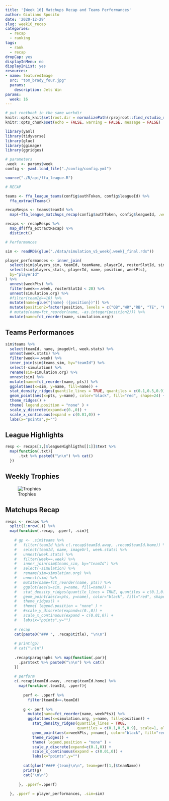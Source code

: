 ```yaml
---
title: '[Week 16] Matchups Recap and Teams Performances'
author: Giuliano Sposito
date: '2020-12-29'
slug: week16_recap
categories:
  - recap
  - ranking
tags:
  - rank
  - recap
dropCap: yes
displayInMenu: no
displayInList: yes
resources:
- name: featuredImage
  src: "tom_brady_four.jpg"
  params:
    description: Jets Win 
params:
  week: 16
---
```


<!--more-->

```r
# put rnotbook in the same workdir
knitr::opts_knit$set(root.dir = normalizePath(rprojroot::find_rstudio_root_file())) 
knitr::opts_chunk$set(echo = FALSE, warning = FALSE, message = FALSE)
```

```r

library(yaml)
library(tidyverse)
library(glue)
library(ggimage)
library(ggridges)

# parameters
.week  <- params$week
config <- yaml.load_file("./config/config.yml")

```


```r
source("./R/api/ffa_league.R")

# RECAP

teams <- ffa_league_teams(config$authToken, config$leagueId) %>% 
  ffa_extractTeams()

recapResps <- teams$teamId %>% 
  map(~ffa_league_matchups_recap(config$authToken, config$leagueId, .week=.week, .teamId = .x))

recaps <- recapResps %>% 
  map_df(ffa_extractRecap) %>% 
  distinct()

# Performances

sim <- readRDS(glue("./data/simulation_v5_week{.week}_final.rds"))

player_performances <- inner_join(
  select(sim$players_sim, teamId, teamName, playerId, rosterSlotId, simulation.org),
  select(sim$players_stats, playerId, name, position, weekPts),
  by="playerId"
) %>% 
  unnest(weekPts) %>% 
  filter(week==.week, rosterSlotId < 20) %>% 
  unnest(simulation.org) %>% 
  #filter(teamId==10) %>% 
  mutate(name=glue("{name} ({position})")) %>% 
  mutate(position2=factor(position, levels = c("QB","WR","RB", "TE", "K", "DEF"),ordered = T)) %>% 
  # mutate(name=fct_reorder(name, -as.integer(position2))) %>% 
  mutate(name=fct_reorder(name, simulation.org))


```
## Teams Performances

```r
sim$teams %>% 
  select(teamId, name, imageUrl, week.stats) %>% 
  unnest(week.stats) %>% 
  filter(week==.week) %>% 
  inner_join(sim$teams_sim, by="teamId") %>% 
  select(-simulation) %>% 
  rename(sim=simulation.org) %>%
  unnest(sim) %>% 
  mutate(name=fct_reorder(name, pts)) %>% 
  ggplot(aes(x=sim, y=name, fill=name)) +
  stat_density_ridges(quantile_lines = TRUE, quantiles = c(0.1,0.5,0.9), scale=1, alpha=.6) +
  geom_point(aes(x=pts, y=name), color="black", fill="red", shape=24) +
  theme_ridges() +
  theme( legend.position = "none" ) +
  scale_y_discrete(expand=c(0.,0)) +
  scale_x_continuous(expand = c(0.01,0)) +
  labs(x="points",y="")
```


## League Highlights

```r
resp <- recaps[1,]$leagueHighligths[[1]]$text %>%
  map(function(.txt){
      .txt %>% paste0("\n\n") %>% cat()
  })

```


## Weekly Trophies

![Trophies](/img/2020/trophies_week16.jpg)


## Matchups Recap

```r
resps <- recaps %>% 
  split(1:nrow(.)) %>% 
  map(function(.recap, .pperf, .sim){
    
    # gp <- .sim$teams %>% 
    #   filter(teamId %in% c(.recap$teamId.away, .recap$teamId.home)) %>% 
    #   select(teamId, name, imageUrl, week.stats) %>% 
    #   unnest(week.stats) %>% 
    #   filter(week==.week) %>% 
    #   inner_join(sim$teams_sim, by="teamId") %>% 
    #   select(-simulation) %>% 
    #   rename(sim=simulation.org) %>%
    #   unnest(sim) %>% 
    #   mutate(name=fct_reorder(name, pts)) %>% 
    #   ggplot(aes(x=sim, y=name, fill=name)) +
    #   stat_density_ridges(quantile_lines = TRUE, quantiles = c(0.1,0.5,0.9), scale=1, alpha=.6) +
    #   geom_point(aes(x=pts, y=name), color="black", fill="red", shape=24) +
    #   theme_ridges() +
    #   theme( legend.position = "none" ) +
    #   #scale_y_discrete(expand=c(0.,0)) +
    #   scale_x_continuous(expand = c(0.01,0)) +
    #   labs(x="points",y="")
    
    # recap
    cat(paste0("### ", .recap$title), "\n\n")
    
    # print(gp)
    # cat("\n\n")    
    
    .recap$paragraphs %>% map(function(.par){
      .par$text %>% paste0("\n\n") %>% cat()
    })
    
    # perform
    c(.recap$teamId.away, .recap$teamId.home) %>% 
      map(function(.teamId, .pperf){
        
        perf <- .pperf %>% 
          filter(teamId==.teamId)
        
        g <- perf %>% 
          mutate(name=fct_reorder(name, weekPts)) %>%
          ggplot(aes(x=simulation.org, y=name, fill=position)) +
            stat_density_ridges(quantile_lines = TRUE, 
                                quantiles = c(0.1,0.5,0.9), scale=1, alpha=.6) +
            geom_point(aes(x=weekPts, y=name), color="black", fill="red", shape=24) +
            theme_ridges() +
            theme( legend.position = "none" ) +
            scale_y_discrete(expand=c(0.1,0)) +
            scale_x_continuous(expand = c(0.01,0)) +
            labs(x="points",y="")
        
        cat(glue("#### {team}\n\n", team=perf[1,]$teamName))    
        print(g)
        cat("\n\n")
      
      }, .pperf=.pperf)
    
  }, .pperf = player_performances, .sim=sim)
```

